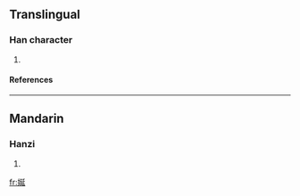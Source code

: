 ==Translingual==
===Han character===
{{Han char|rn=38|rad=女|as=07|sn=10|four=|canj=女弓大一 (VNKM), 女弓大女 (VNKV)}}
# {{defn|Han|sort=女07}}
====References====
{{Han ref|kx=0263.170|dkj=06339|dj=0530.040|hdz=21045.070|uh=5A2B|ud=23083}}
----
==Mandarin==
===Hanzi===
{{cmn-hanzi|pin=[[yán]] ([[yan2]])|wg=yen<sup>2</sup>}}
# {{defn|Mandarin}}

[[fr:娫]]